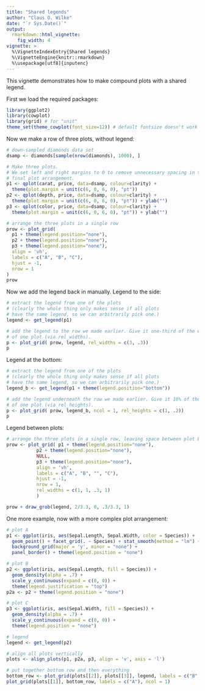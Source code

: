 ```yaml
---
title: "Shared legends"
author: "Claus O. Wilke"
date: "`r Sys.Date()`"
output:
  rmarkdown::html_vignette:
    fig_width: 4
vignette: >
  %\VignetteIndexEntry{Shared legends}
  %\VignetteEngine{knitr::rmarkdown}
  %\usepackage[utf8]{inputenc}
---
```


This vignette demonstrates how to make compound plots with a shared legend.

First we load the required packages:
```r
library(ggplot2)
library(cowplot)
library(grid) # for "unit"
theme_set(theme_cowplot(font_size=12)) # default fontsize doesn't work well for online viewing
```

Now we make a row of three plots, without legend:
```r
# down-sampled diamonds data set
dsamp <- diamonds[sample(nrow(diamonds), 1000), ]

# Make three plots.
# We set left and right margins to 0 to remove unnecessary spacing in the
# final plot arrangement.
p1 <- qplot(carat, price, data=dsamp, colour=clarity) +
  theme(plot.margin = unit(c(6, 0, 6, 0), "pt"))
p2 <- qplot(depth, price, data=dsamp, colour=clarity) +
  theme(plot.margin = unit(c(6, 0, 6, 0), "pt")) + ylab("")
p3 <- qplot(color, price, data=dsamp, colour=clarity) +
  theme(plot.margin = unit(c(6, 0, 6, 0), "pt")) + ylab("")

# arrange the three plots in a single row
prow <- plot_grid(
  p1 + theme(legend.position="none"),
  p2 + theme(legend.position="none"),
  p3 + theme(legend.position="none"),
  align = 'vh',
  labels = c("A", "B", "C"),
  hjust = -1,
  nrow = 1
)
prow
```

Now we add the legend back in manually. Legend to the side:
```r
# extract the legend from one of the plots
# (clearly the whole thing only makes sense if all plots
# have the same legend, so we can arbitrarily pick one.)
legend <- get_legend(p1)

# add the legend to the row we made earlier. Give it one-third of the width
# of one plot (via rel_widths).
p <- plot_grid( prow, legend, rel_widths = c(3, .3))
p
```


Legend at the bottom:
```r
# extract the legend from one of the plots
# (clearly the whole thing only makes sense if all plots
# have the same legend, so we can arbitrarily pick one.)
legend_b <- get_legend(p1 + theme(legend.position="bottom"))

# add the legend underneath the row we made earlier. Give it 10% of the height
# of one plot (via rel_heights).
p <- plot_grid( prow, legend_b, ncol = 1, rel_heights = c(1, .2))
p
```

Legend between plots:
```r
# arrange the three plots in a single row, leaving space between plot B and C
prow <- plot_grid( p1 + theme(legend.position="none"),
           p2 + theme(legend.position="none"),
           NULL,
           p3 + theme(legend.position="none"),
           align = 'vh',
           labels = c("A", "B", "", "C"),
           hjust = -1,
           nrow = 1,
           rel_widths = c(1, 1, .3, 1)
           )

prow + draw_grob(legend, 2/3.3, 0, .3/3.3, 1)
```

One more example, now with a more complex plot arrangement:
```r
# plot A
p1 <- ggplot(iris, aes(Sepal.Length, Sepal.Width, color = Species)) + 
  geom_point() + facet_grid(. ~ Species) + stat_smooth(method = "lm") +
  background_grid(major = 'y', minor = "none") + 
  panel_border() + theme(legend.position = "none")

# plot B
p2 <- ggplot(iris, aes(Sepal.Length, fill = Species)) +
  geom_density(alpha = .7) + 
  scale_y_continuous(expand = c(0, 0)) +
  theme(legend.justification = "top")
p2a <- p2 + theme(legend.position = "none")

# plot C
p3 <- ggplot(iris, aes(Sepal.Width, fill = Species)) +
  geom_density(alpha = .7) + 
  scale_y_continuous(expand = c(0, 0)) +
  theme(legend.position = "none")

# legend
legend <- get_legend(p2)

# align all plots vertically
plots <- align_plots(p1, p2a, p3, align = 'v', axis = 'l')

# put together bottom row and then everything
bottom_row <- plot_grid(plots[[2]], plots[[3]], legend, labels = c("B", "C"), rel_widths = c(1, 1, .3), nrow = 1)
plot_grid(plots[[1]], bottom_row, labels = c("A"), ncol = 1)

```
